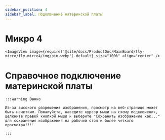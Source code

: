 ```yaml
---
sidebar_position: 4
sidebar_label: Подключение материнской платы
---
```




# Микро 4

    <ImageView image={require('@site/docs/ProductDoc/MainBoard/fly-micro/fly-micro4/img/pin.webp').default} size="100%" align="center" />


# Справочное подключение материнской платы

    :::warning Важно

    Из-за высокого разрешения изображения, просмотр на веб-странице может быть нечетким. Пожалуйста, наведите курсор мыши на схему подключения, щелкните правой кнопкой мыши и выберите "Сохранить изображение как..." для сохранения изображения на рабочий стол и более четкого просмотра!!!!

    :::
